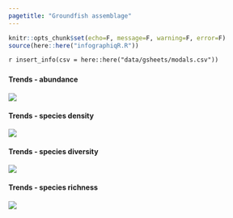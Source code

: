 ```yaml
---
pagetitle: "Groundfish assemblage"
---
```


```r
knitr::opts_chunk$set(echo=F, message=F, warning=F, error=F)
source(here::here("infographiqR.R"))
```

`r insert_info(csv = here::here("data/gsheets/modals.csv"))`


### {.tabset}

#### Trends - abundance

![](figures/S.LR.13.7 - Groundfish CPUE 2004-2018.jpg)

#### Trends - species density

![](figures/S.LR.15.1 - Groundfish Species Density in OCNMS.jpg)

#### Trends - species diversity

![](figures/S.LR.15.1 - Groundfish Species Diversity in OCNMS.jpg)

#### Trends - species richness

![](figures/S.LR.15.1 - Groundfish Species Richness in OCNMS.jpg)
